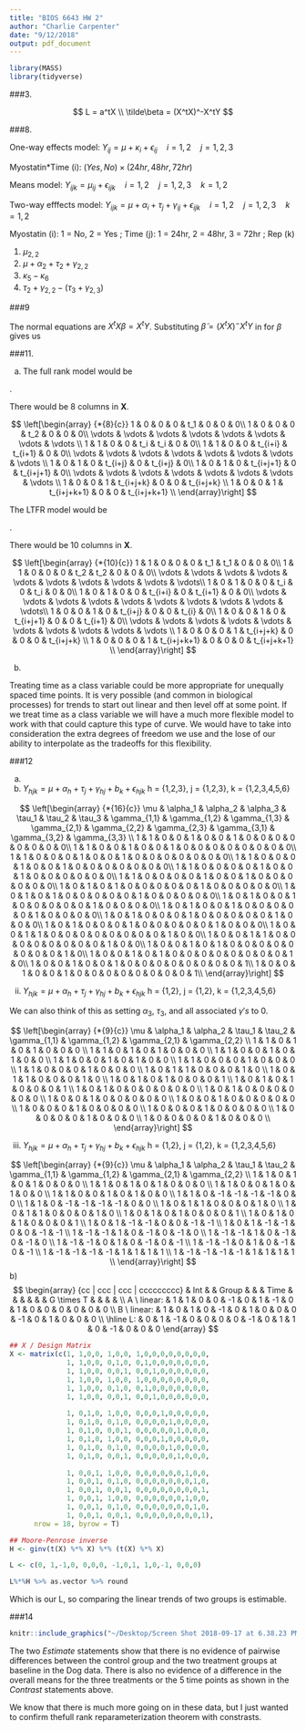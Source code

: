 ```yaml
---
title: "BIOS 6643 HW 2"
author: "Charlie Carpenter"
date: "9/12/2018"
output: pdf_document
---
```


```r
library(MASS)
library(tidyverse)
```

###3.

$$
L = a^tX \\
\tilde\beta = (X^tX)^-X^tY
$$

\begin{align}
  L\tilde\beta = a^tX(X^tX)^-X^tY &\sim N[a^tX(X^tX)^-X^tX\beta, (a^tX(X^tX)^-X^t) I\sigma^2 (a^tX(X^tX)^-X^t)^t] \\
 &\sim N[a^tP_xX\beta, (a^tX(X^tX)^-X^t)(X(X^tX)^-X^ta) \sigma^2] \\
 &\sim N[a^tX\beta, (a^tX(X^tX)^-X^ta) \sigma^2] \\
 &\sim N[L\beta, L(X^tX)^-L^t \sigma^2] 
\end{align}

###8.

One-way effects model: $Y_{ij} = \mu + \kappa_i + \epsilon_{ij} \quad i = 1,2 \quad j = 1,2,3$

Myostatin*Time (i): $(Yes, No)\times(24hr, 48hr, 72hr)$

Means model: $Y_{ijk} = \mu_{ij} + \epsilon_{ijk}\quad i = 1,2 \quad j = 1,2,3 \quad k = 1,2$

Two-way efffects model: $Y_{ijk} = \mu + \alpha_i + \tau_j + \gamma_{ij} + \epsilon_{ijk} \quad i = 1,2 \quad j = 1,2,3 \quad k = 1,2$

Myostatin (i): 1 = No, 2 = Yes ; 
Time (j): 1 = 24hr, 2 = 48hr, 3 = 72hr ;
Rep (k)

1. $\mu_{2,2}$
2. $\mu + \alpha_2 + \tau_2 + \gamma_{2,2}$
3. $\kappa_5 - \kappa_6$
4. $\tau_2 + \gamma_{2,2} - (\tau_3 + \gamma_{2,3})$

###9

The normal equations are $X^tX\beta = X^tY$. Substituting $\tilde\beta = (X^tX)^-X^tY$ in for $\beta$ gives us

\begin{align}
 X^tX\tilde\beta &= X^tX(X^tX)^-X^tY \qquad \text{This is already true with Full Rank X} \\
 &= X^tP_xY \\
 &= (P_x^tX)^tY \\
 &= [(XX^\dagger)^tX]^tY \\
 &= (XX^\dagger X)^tY \\
 &= X^tY
\end{align}

###11.

a)
The full rank model would be 

\begin{align}
Y_{ij} = &\beta_0 + \beta_1Grp1_i + \beta_2Grp2_i + \beta_3Grp3_i + \beta_4Time_i +\\ &\beta_5Grp1_i\times Time_j + \beta_6Grp2_i\times Time_j + \beta_7Grp3_i\times Time_j  + \epsilon_{ij}
\end{align}.

There would be 8 columns in **X**.

$$ 
\left[\begin{array}
{*{8}{c}}
1 & 0 & 0 & 0 & t_1 & 0 & 0 & 0\\
1 & 0 & 0 & 0 & t_2 & 0 & 0 & 0\\
\vdots & \vdots & \vdots & \vdots & \vdots & \vdots & \vdots & \vdots \\
1 & 1 & 0 & 0 & t_i & t_i & 0 & 0\\
1 & 1 & 0 & 0 & t_{i+i} & t_{i+1} & 0 & 0\\
\vdots & \vdots & \vdots & \vdots & \vdots & \vdots & \vdots & \vdots \\
1 & 0 & 1 & 0 & t_{i+j} & 0 & t_{i+j} & 0\\
1 & 0 & 1 & 0 & t_{i+j+1} & 0 & t_{i+j+1} & 0\\
\vdots & \vdots & \vdots & \vdots & \vdots & \vdots & \vdots & \vdots \\
1 & 0 & 0 & 1 & t_{i+j+k} & 0 & 0 & t_{i+j+k} \\
1 & 0 & 0 & 1 & t_{i+j+k+1} & 0 & 0 & t_{i+j+k+1} \\
\end{array}\right]
$$

The LTFR model would be 

\begin{align}
Y_{ij} = &\beta_0 + \beta_1Grp1_i + \beta_2Grp2_i + \beta_3Grp3_i + \beta_4Grp4_i + \beta_5Time_i + \\
&\beta_6Grp1_i\times Time_j + \beta_7Grp2_i\times Time_j + \beta_7Grp3_i\times Time_j + \beta_8Grp3_i\times Time_j +\epsilon_{ij}
\end{align}.

There would be 10 columns in **X**.

$$ 
\left[\begin{array}
{*{10}{c}}
1 & 1 & 0 & 0 & 0 & t_1 & t_1 & 0 & 0 & 0\\
1 & 1 & 0 & 0 & 0 & t_2 & t_2 & 0 & 0 & 0\\
\vdots & \vdots & \vdots & \vdots & \vdots & \vdots & \vdots & \vdots & \vdots & \vdots\\
1 & 0 & 1 & 0 & 0 & t_i & 0 & t_i & 0 & 0\\
1 & 0 & 1 & 0 & 0 & t_{i+i} & 0 & t_{i+1} & 0 & 0\\
\vdots & \vdots & \vdots & \vdots & \vdots & \vdots & \vdots & \vdots & \vdots & \vdots\\
1 & 0 & 0 & 1 & 0 & t_{i+j} & 0 & 0 & t_{i} & 0\\
1 & 0 & 0 & 1 & 0 & t_{i+j+1} & 0 & 0 & t_{i+1} & 0\\
\vdots & \vdots & \vdots & \vdots & \vdots & \vdots & \vdots & \vdots & \vdots & \vdots \\
1 & 0 & 0 & 0 & 1 & t_{i+j+k} & 0 & 0 & 0 & t_{i+j+k} \\
1 & 0 & 0 & 0 & 1 & t_{i+j+k+1} & 0 & 0 & 0 & t_{i+j+k+1} \\
\end{array}\right]
$$

b)

Treating time as a class variable could be more appropriate for unequally spaced time points. It is very possible (and common in biological processes) for trends to start out linear and then level off at some point. If we treat time as a class variable we will have a much more flexible model to work with that could capture this type of curve. We would have to take into consideration the extra degrees of freedom we use and the lose of our ability to interpolate as the tradeoffs for this flexibility.

###12

a)  

  i) $Y_{hjk} = \mu + \alpha_h + \tau_j + \gamma_{hj} + b_k + \epsilon_{hjk}$ h = {1,2,3}, j = {1,2,3}, k = {1,2,3,4,5,6}
  
  
$$
\left[\begin{array}
{*{16}{c}}
\mu & \alpha_1 & \alpha_2 & \alpha_3 & \tau_1 & \tau_2 & \tau_3 & \gamma_{1,1} & \gamma_{1,2} & \gamma_{1,3} & \gamma_{2,1} & \gamma_{2,2} & \gamma_{2,3} & \gamma_{3,1} & \gamma_{3,2} & \gamma_{3,3} \\
1 & 1 & 0 & 0 & 1 & 0 & 0 & 1 & 0 & 0 & 0 & 0 & 0 & 0 & 0 & 0\\
1 & 1 & 0 & 0 & 1 & 0 & 0 & 1 & 0 & 0 & 0 & 0 & 0 & 0 & 0 & 0\\
1 & 1 & 0 & 0 & 0 & 1 & 0 & 0 & 1 & 0 & 0 & 0 & 0 & 0 & 0 & 0\\
1 & 1 & 0 & 0 & 0 & 1 & 0 & 0 & 1 & 0 & 0 & 0 & 0 & 0 & 0 & 0\\
1 & 1 & 0 & 0 & 0 & 0 & 1 & 0 & 0 & 1 & 0 & 0 & 0 & 0 & 0 & 0\\
1 & 1 & 0 & 0 & 0 & 0 & 1 & 0 & 0 & 1 & 0 & 0 & 0 & 0 & 0 & 0\\
1 & 0 & 1 & 0 & 1 & 0 & 0 & 0 & 0 & 0 & 1 & 0 & 0 & 0 & 0 & 0\\
1 & 0 & 1 & 0 & 1 & 0 & 0 & 0 & 0 & 0 & 1 & 0 & 0 & 0 & 0 & 0\\
1 & 0 & 1 & 0 & 0 & 1 & 0 & 0 & 0 & 0 & 0 & 1 & 0 & 0 & 0 & 0\\
1 & 0 & 1 & 0 & 0 & 1 & 0 & 0 & 0 & 0 & 0 & 1 & 0 & 0 & 0 & 0\\
1 & 0 & 1 & 0 & 0 & 0 & 1 & 0 & 0 & 0 & 0 & 0 & 1 & 0 & 0 & 0\\
1 & 0 & 1 & 0 & 0 & 0 & 1 & 0 & 0 & 0 & 0 & 0 & 1 & 0 & 0 & 0\\
1 & 0 & 0 & 1 & 1 & 0 & 0 & 0 & 0 & 0 & 0 & 0 & 0 & 1 & 0 & 0\\
1 & 0 & 0 & 1 & 1 & 0 & 0 & 0 & 0 & 0 & 0 & 0 & 0 & 1 & 0 & 0\\
1 & 0 & 0 & 1 & 0 & 1 & 0 & 0 & 0 & 0 & 0 & 0 & 0 & 0 & 1 & 0\\
1 & 0 & 0 & 1 & 0 & 1 & 0 & 0 & 0 & 0 & 0 & 0 & 0 & 0 & 1 & 0\\
1 & 0 & 0 & 1 & 0 & 0 & 1 & 0 & 0 & 0 & 0 & 0 & 0 & 0 & 0 & 1\\
1 & 0 & 0 & 1 & 0 & 0 & 1 & 0 & 0 & 0 & 0 & 0 & 0 & 0 & 0 & 1\\
\end{array}\right]
$$
  
  ii) $Y_{hjk} = \mu + \alpha_h + \tau_j + \gamma_{hj} + b_k + \epsilon_{hjk}$ h = {1,2}, j = {1,2}, k = {1,2,3,4,5,6}
  
  We can also think of this as setting $\alpha_3, \ \tau_3$, and all associated $\gamma 's$ to 0.
  
$$
\left[\begin{array}
{*{9}{c}}
\mu & \alpha_1 & \alpha_2  & \tau_1 & \tau_2 & \gamma_{1,1} & \gamma_{1,2} & \gamma_{2,1} & \gamma_{2,2} \\
1 & 1 & 0 & 1 & 0 & 1 & 0 & 0 & 0 \\
1 & 1 & 0 & 1 & 0 & 1 & 0 & 0 & 0 \\
1 & 1 & 0 & 0 & 1 & 0 & 1 & 0 & 0 \\
1 & 1 & 0 & 0 & 1 & 0 & 1 & 0 & 0 \\
1 & 1 & 0 & 0 & 0 & 1 & 0 & 0 & 0 \\
1 & 1 & 0 & 0 & 0 & 1 & 0 & 0 & 0 \\
1 & 0 & 1 & 1 & 0 & 0 & 0 & 1 & 0 \\
1 & 0 & 1 & 1 & 0 & 0 & 0 & 1 & 0 \\
1 & 0 & 1 & 0 & 1 & 0 & 0 & 0 & 1 \\
1 & 0 & 1 & 0 & 1 & 0 & 0 & 0 & 1 \\
1 & 0 & 1 & 0 & 0 & 0 & 0 & 0 & 0 \\
1 & 0 & 1 & 0 & 0 & 0 & 0 & 0 & 0 \\
1 & 0 & 0 & 1 & 0 & 0 & 0 & 0 & 0 \\
1 & 0 & 0 & 1 & 0 & 0 & 0 & 0 & 0 \\
1 & 0 & 0 & 0 & 1 & 0 & 0 & 0 & 0 \\
1 & 0 & 0 & 0 & 1 & 0 & 0 & 0 & 0 \\
1 & 0 & 0 & 0 & 0 & 1 & 0 & 0 & 0 \\
1 & 0 & 0 & 0 & 0 & 1 & 0 & 0 & 0 \\
\end{array}\right]
$$
  
  iii) $Y_{hjk} = \mu + \alpha_h + \tau_j + \gamma_{hj} + b_k + \epsilon_{hjk}$ h = {1,2}, j = {1,2}, k = {1,2,3,4,5,6}
  
$$
\left[\begin{array}
{*{9}{c}}
\mu & \alpha_1 & \alpha_2  & \tau_1 & \tau_2 & \gamma_{1,1} & \gamma_{1,2} & \gamma_{2,1} & \gamma_{2,2} \\
1 & 1 & 0 & 1 & 0 & 1 & 0 & 0 & 0 \\
1 & 1 & 0 & 1 & 0 & 1 & 0 & 0 & 0 \\
1 & 1 & 0 & 0 & 1 & 0 & 1 & 0 & 0 \\
1 & 1 & 0 & 0 & 1 & 0 & 1 & 0 & 0 \\
1 & 1 & 0 & -1 & -1 & -1 & -1 & 0 & 0 \\
1 & 1 & 0 & -1 & -1 & -1 & -1 & 0 & 0 \\
1 & 0 & 1 & 1 & 0 & 0 & 0 & 1 & 0 \\
1 & 0 & 1 & 1 & 0 & 0 & 0 & 1 & 0 \\
1 & 0 & 1 & 0 & 1 & 0 & 0 & 0 & 1 \\
1 & 0 & 1 & 0 & 1 & 0 & 0 & 0 & 1 \\
1 & 0 & 1 & -1 & -1 & 0 & 0 & -1 & -1 \\
1 & 0 & 1 & -1 & -1 & 0 & 0 & -1 & -1 \\
1 & -1 & -1 & 1 & 0 & -1 & 0 & -1 & 0 \\
1 & -1 & -1 & 1 & 0 & -1 & 0 & -1 & 0 \\
1 & -1 & -1 & 0 & 1 & 0 & -1 & 0 & -1 \\
1 & -1 & -1 & 0 & 1 & 0 & -1 & 0 & -1 \\
1 & -1 & -1 & -1 & -1 & 1 & 1 & 1 & 1 \\
1 & -1 & -1 & -1 & -1 & 1 & 1 & 1 & 1 \\
\end{array}\right]
$$
b)
$$
\begin{array}
{cc | ccc | ccc | ccccccccc}
 & Int & & Group & & & Time & & & & & & G \times T & & & & \\
A \ linear: & 1 & 1 & 0 & 0 & -1 & 0 & 1 & -1 & 0 & 1 & 0 & 0 & 0 & 0 & 0 & 0 \\
B \ linear: & 1 & 0 & 1 & 0 & -1 & 0 & 1 & 0 & 0 & 0 & -1 & 0 & 1 & 0 & 0 & 0 \\
\hline
L: & 0 & 1 & -1 & 0 & 0 & 0 & 0 & -1 & 0 & 1 & 1 & 0 & -1 & 0 & 0 & 0
\end{array}
$$

```r
## X / Design Matrix
X <- matrix(c(1, 1,0,0, 1,0,0, 1,0,0,0,0,0,0,0,0,
              1, 1,0,0, 0,1,0, 0,1,0,0,0,0,0,0,0,
              1, 1,0,0, 0,0,1, 0,0,1,0,0,0,0,0,0,
              1, 1,0,0, 1,0,0, 1,0,0,0,0,0,0,0,0,
              1, 1,0,0, 0,1,0, 0,1,0,0,0,0,0,0,0,
              1, 1,0,0, 0,0,1, 0,0,1,0,0,0,0,0,0,
              
              1, 0,1,0, 1,0,0, 0,0,0,1,0,0,0,0,0,
              1, 0,1,0, 0,1,0, 0,0,0,0,1,0,0,0,0,
              1, 0,1,0, 0,0,1, 0,0,0,0,0,1,0,0,0,
              1, 0,1,0, 1,0,0, 0,0,0,1,0,0,0,0,0,
              1, 0,1,0, 0,1,0, 0,0,0,0,1,0,0,0,0,
              1, 0,1,0, 0,0,1, 0,0,0,0,0,1,0,0,0,
              
              1, 0,0,1, 1,0,0, 0,0,0,0,0,0,1,0,0,
              1, 0,0,1, 0,1,0, 0,0,0,0,0,0,0,1,0,
              1, 0,0,1, 0,0,1, 0,0,0,0,0,0,0,0,1,
              1, 0,0,1, 1,0,0, 0,0,0,0,0,0,1,0,0,
              1, 0,0,1, 0,1,0, 0,0,0,0,0,0,0,1,0,
              1, 0,0,1, 0,0,1, 0,0,0,0,0,0,0,0,1),
      nrow = 18, byrow = T)

## Moore-Penrose inverse
H <- ginv(t(X) %*% X) %*% (t(X) %*% X)

L <- c(0, 1,-1,0, 0,0,0, -1,0,1, 1,0,-1, 0,0,0)

L%*%H %>% as.vector %>% round
```

Which is our L, so comparing the linear trends of two groups is estimable.

###14

```r
knitr::include_graphics("~/Desktop/Screen Shot 2018-09-17 at 6.38.23 PM.png")
```

The two *Estimate* statements show that there is no evidence of pairwise differences between the control group and the two treatment groups at baseline in the Dog data. There is also no evidence of a difference in the overall means for the three treatments or the 5 time points as shown in the *Contrast* statements above.

We know that there is much more going on in these data, but I just wanted to confirm thefull rank reparameterization theorem with constrasts.
